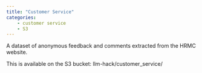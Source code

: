 ```yaml
---
title: "Customer Service"
categories:
    - customer service
    - S3
---
```


A dataset of anonymous feedback and comments extracted from the HRMC website.

This is available on the S3 bucket:
llm-hack/customer_service/